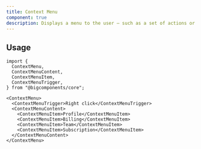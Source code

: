 ```yaml
---
title: Context Menu
component: true
description: Displays a menu to the user — such as a set of actions or functions — triggered by a button.
---
```


<ComponentPreview name="context-menu-demo" />

## Usage

```tsx
import {
  ContextMenu,
  ContextMenuContent,
  ContextMenuItem,
  ContextMenuTrigger,
} from "@bigcomponents/core";
```

```tsx
<ContextMenu>
  <ContextMenuTrigger>Right click</ContextMenuTrigger>
  <ContextMenuContent>
    <ContextMenuItem>Profile</ContextMenuItem>
    <ContextMenuItem>Billing</ContextMenuItem>
    <ContextMenuItem>Team</ContextMenuItem>
    <ContextMenuItem>Subscription</ContextMenuItem>
  </ContextMenuContent>
</ContextMenu>
```
